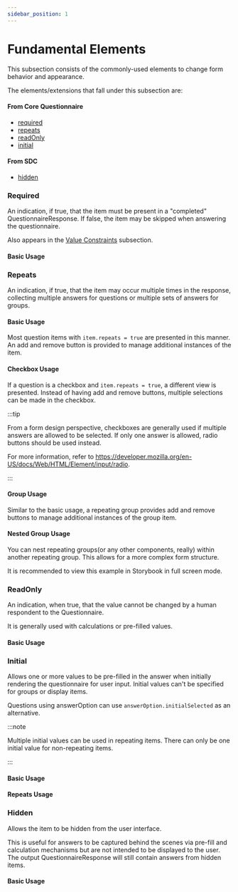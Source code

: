 ```yaml
---
sidebar_position: 1
---
```



# Fundamental Elements

This subsection consists of the commonly-used elements to change form behavior and appearance.

The elements/extensions that fall under this subsection are:

#### From Core Questionnaire

- [required](https://www.hl7.org/fhir/r4/questionnaire-definitions.html#Questionnaire.item.required)
- [repeats](https://www.hl7.org/fhir/r4/questionnaire-definitions.html#Questionnaire.item.repeats)
- [readOnly](https://www.hl7.org/fhir/r4/questionnaire-definitions.html#Questionnaire.item.readOnly)
- [initial](https://www.hl7.org/fhir/r4/questionnaire-definitions.html#Questionnaire.item.initial)

#### From SDC

- [hidden](http://hl7.org/fhir/uv/sdc/rendering.html#hidden)

### Required

An indication, if true, that the item must be present in a "completed" QuestionnaireResponse. If false, the item may be skipped when answering the questionnaire.

Also appears in the [Value Constraints](/docs/sdc/advanced/constraint) subsection.

#### Basic Usage

<IframeContainer storyId="csiro-renderer-sdc-8-1-4-advanced-other--required" initialHeight={120} />

### Repeats

An indication, if true, that the item may occur multiple times in the response, collecting multiple answers for questions or multiple sets of answers for groups.

#### Basic Usage

Most question items with `item.repeats = true` are presented in this manner. An add and remove button is provided to manage additional instances of the item.

<IframeContainer
  storyId="csiro-renderer-sdc-8-1-4-advanced-other--repeats-autocomplete"
  initialHeight={280}
/>

#### Checkbox Usage

If a question is a checkbox and `item.repeats = true`, a different view is presented. Instead of having add and remove buttons, multiple selections can be made in the checkbox.

<IframeContainer
  storyId="csiro-renderer-sdc-8-1-4-advanced-other--repeats-checkbox"
  initialHeight={216}
/>

:::tip

From a form design perspective, checkboxes are generally used if multiple answers are allowed to be selected. If only one answer is allowed, radio buttons should be used instead.

For more information, refer to https://developer.mozilla.org/en-US/docs/Web/HTML/Element/input/radio.

:::

#### Group Usage

Similar to the basic usage, a repeating group provides add and remove buttons to manage additional instances of the group item.

<IframeContainer
  storyId="csiro-renderer-sdc-8-1-4-advanced-other--repeats-group"
  initialHeight={508}
/>

#### Nested Group Usage

You can nest repeating groups(or any other components, really) within another repeating group. This allows for a more complex form structure.

It is recommended to view this example in Storybook in full screen mode.

<IframeContainer
  storyId="csiro-renderer-sdc-8-1-4-advanced-other--repeats-group-nested"
  initialHeight={1140}
/>

### ReadOnly

An indication, when true, that the value cannot be changed by a human respondent to the Questionnaire.

It is generally used with calculations or pre-filled values.

#### Basic Usage

<IframeContainer storyId="csiro-renderer-sdc-8-1-4-advanced-other--read-only" initialHeight={120} />

### Initial

Allows one or more values to be pre-filled in the answer when initially rendering the questionnaire for user input. Initial values can't be specified for groups or display items.

Questions using answerOption can use `answerOption.initialSelected` as an alternative.

:::note

Multiple initial values can be used in repeating items. There can only be one initial value for non-repeating items.

:::

#### Basic Usage

<IframeContainer
  storyId="csiro-renderer-sdc-9-1-4-form-behavior-other-control--initial-single"
  initialHeight={120}
/>

#### Repeats Usage

<IframeContainer
  storyId="csiro-renderer-sdc-9-1-4-form-behavior-other-control--initial-repeats"
  initialHeight={384}
/>

### Hidden

Allows the item to be hidden from the user interface.

This is useful for answers to be captured behind the scenes via pre-fill and calculation mechanisms but are not intended to be displayed to the user. The output QuestionnaireResponse will still contain answers from hidden items.

#### Basic Usage

<IframeContainer
  storyId="csiro-renderer-sdc-8-1-1-advanced-text-appearance--hidden"
  initialHeight={120}
/>
